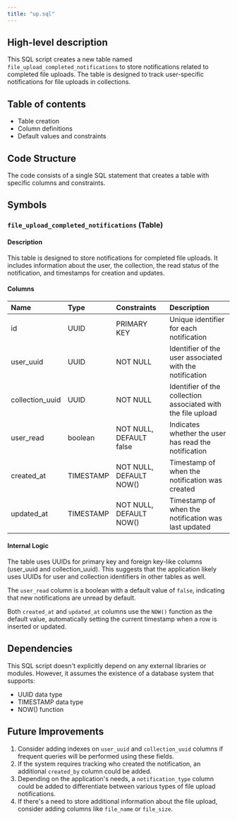 ```yaml
---
title: "up.sql"
---
```


## High-level description
This SQL script creates a new table named `file_upload_completed_notifications` to store notifications related to completed file uploads. The table is designed to track user-specific notifications for file uploads in collections.

## Table of contents
- Table creation
- Column definitions
- Default values and constraints

## Code Structure
The code consists of a single SQL statement that creates a table with specific columns and constraints.

## Symbols

### `file_upload_completed_notifications` (Table)
#### Description
This table is designed to store notifications for completed file uploads. It includes information about the user, the collection, the read status of the notification, and timestamps for creation and updates.

#### Columns
| Name | Type | Constraints | Description |
|:-----|:-----|:------------|:------------|
| id | UUID | PRIMARY KEY | Unique identifier for each notification |
| user_uuid | UUID | NOT NULL | Identifier of the user associated with the notification |
| collection_uuid | UUID | NOT NULL | Identifier of the collection associated with the file upload |
| user_read | boolean | NOT NULL, DEFAULT false | Indicates whether the user has read the notification |
| created_at | TIMESTAMP | NOT NULL, DEFAULT NOW() | Timestamp of when the notification was created |
| updated_at | TIMESTAMP | NOT NULL, DEFAULT NOW() | Timestamp of when the notification was last updated |

#### Internal Logic
The table uses UUIDs for primary key and foreign key-like columns (user_uuid and collection_uuid). This suggests that the application likely uses UUIDs for user and collection identifiers in other tables as well.

The `user_read` column is a boolean with a default value of `false`, indicating that new notifications are unread by default.

Both `created_at` and `updated_at` columns use the `NOW()` function as the default value, automatically setting the current timestamp when a row is inserted or updated.

## Dependencies
This SQL script doesn't explicitly depend on any external libraries or modules. However, it assumes the existence of a database system that supports:
- UUID data type
- TIMESTAMP data type
- NOW() function

## Future Improvements
1. Consider adding indexes on `user_uuid` and `collection_uuid` columns if frequent queries will be performed using these fields.
2. If the system requires tracking who created the notification, an additional `created_by` column could be added.
3. Depending on the application's needs, a `notification_type` column could be added to differentiate between various types of file upload notifications.
4. If there's a need to store additional information about the file upload, consider adding columns like `file_name` or `file_size`.